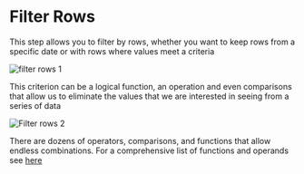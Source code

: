 # Filter Rows 

This step allows you to filter by rows, whether you want to keep rows from a specific date or with rows where values meet a criteria

![filter rows 1](https://user-images.githubusercontent.com/94381642/220921979-243ad33e-9bef-4e2e-b068-d4d7e4191d0a.png)


This criterion can be a logical function, an operation and even comparisons that allow us to eliminate the values that we are interested in seeing from a series of data

![Filter rows 2](https://user-images.githubusercontent.com/94381642/220922040-1defdc7a-921a-4229-a5cd-981ff866f7b0.png)

There are dozens of operators, comparisons, and functions that allow endless combinations. For a comprehensive list of functions and operands see [here](https://www.alphacast.io/p/luciano/insights/2022-2-1-pOLoak)
